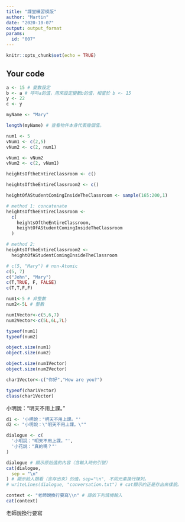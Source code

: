 ```yaml
---
title: "課堂練習模版"
author: "Martin"
date: "2020-10-07"
output: output_format
params:
  id: "007"
---
```


```r
knitr::opts_chunk$set(echo = TRUE)
```

## Your code

```r
a <- 15 # 變數設定
b <- a # 呼叫a的值，用來設定變數b的值，相當於 b <- 15
y <- 22
c <- y
```

```r
myName <- "Mary"
```

```r
length(myName) # 查看物件本身代表幾個值。
```

```r
num1 <- 5
vNum1 <- c(2,5)
vNum2 <- c(2, num1)
```

```r
vNum1 <- vNum2
vNum2 <- c(2, vNum1)
```


```r
heightsOftheEntireClassroom <- c()

heightsOftheEntireClassroom2 <- c()
```

```r
heightOfAStudentComingInsideTheClassroom <- sample(165:200,1)

```

```r
# method 1: concatenate 
heightsOftheEntireClassroom <-
  c(
    heightsOftheEntireClassroom,
    heightOfAStudentComingInsideTheClassroom
  )
```


```r
# method 2: 
heightsOftheEntireClassroom2 <-
  heightOfAStudentComingInsideTheClassroom
```

```r
# c(5, "Mary") # non-Atomic 
c(5, 7)
c("John", "Mary")
c(T,TRUE, F, FALSE)
c(T,T,F,F)
```

```r
num1<-5 # 非整數
num2<-5L # 整數

num1Vector<-c(5,6,7)
num2Vector<-c(5L,6L,7L)
```

```r
typeof(num1)
typeof(num2)
```

```r
object.size(num1)
object.size(num2)
```

```r
object.size(num1Vector)
object.size(num2Vector)
```

```r
char1Vector<-c("你好","How are you?")

```

```r
typeof(char1Vector)
class(char1Vector)
```


小明說："明天不用上課。"


```r
d1 <- '小明說："明天不用上課。"'
d2 <- "小明說：\"明天不用上課。\""

```

```r
dialogue <- c(
  '小明說："明天不用上課。"',
  '小花說："真的嗎？"'
)

dialogue # 顯示原始值的內容（含輸入時的引號）
cat(dialogue,
  sep = "\n"
) # 顯示給人類看（含存出來）的值，sep="\n", 不同元素換行陳列。
# writeLines(dialogue, "conversation.txt") # cat顯示的正是存出來樣貌。
```

```r
context <- "老師說換行要寫\\n" # 請依下列情境輸入
cat(context)
```

老師說換行要寫
